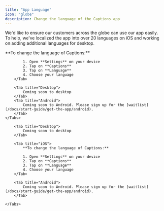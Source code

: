 ```yaml
---
title: "App Language"
icon: "globe"
description: Change the language of the Captions app
---
```


We'd like to ensure our customers across the globe can use our app easily. To help, we've localized the app into over 20 languages on iOS and working on adding additional languages for desktop.

<div id="ios-tab">
    <Tabs>
        <Tab title="iOS">
            **To change the language of Captions:**

            1. Open **Settings** on your device
            2. Tap on **Captions**
            3. Tap on **Language**
            4. Choose your language
        </Tab>

        <Tab title="Desktop">
            Coming soon to desktop
        </Tab>
        <Tab title="Android">
            Coming soon to Android. Please sign up for the [waitlist](/docs/start-guide/get-the-app/android).
        </Tab>
    </Tabs>
</div>

<div id="desktop-tab">
    <Tabs>
        
        <Tab title="Desktop">
            Coming soon to desktop
        </Tab>

        <Tab title="iOS">
            **To change the language of Captions:**

            1. Open **Settings** on your device
            2. Tap on **Captions**
            3. Tap on **Language**
            4. Choose your language
        </Tab>

        <Tab title="Android">
            Coming soon to Android. Please sign up for the [waitlist](/docs/start-guide/get-the-app/android).
        </Tab>

    </Tabs>
</div>

